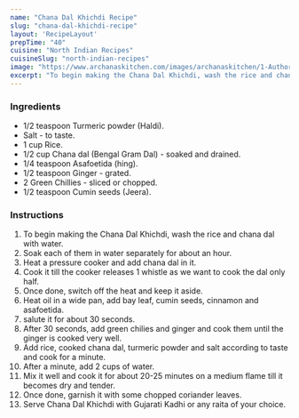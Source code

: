 ---
name: "Chana Dal Khichdi Recipe"
slug: "chana-dal-khichdi-recipe"
layout: 'RecipeLayout'
prepTime: "40"
cuisine: "North Indian Recipes"
cuisineSlug: "north-indian-recipes"
image: "https://www.archanaskitchen.com/images/archanaskitchen/1-Author/Waagmi_Soni/Chana_Dal_Khichdi.jpg"
excerpt: "To begin making the Chana Dal Khichdi, wash the rice and chana dal with water"
---

### Ingredients

- 1/2 teaspoon Turmeric powder (Haldi).
- Salt - to taste.
- 1 cup Rice.
- 1/2 cup Chana dal (Bengal Gram Dal) - soaked and drained.
- 1/4 teaspoon Asafoetida (hing).
- 1/2 teaspoon Ginger - grated.
- 2 Green Chillies - sliced or chopped.
- 1/2 teaspoon Cumin seeds (Jeera).

### Instructions

1. To begin making the Chana Dal Khichdi, wash the rice and chana dal with water.
1. Soak each of them in water separately for about an hour.
1. Heat a pressure cooker and add chana dal in it.
1. Cook it till the cooker releases 1 whistle as we want to cook the dal only half.
1. Once done, switch off the heat and keep it aside.
1. Heat oil in a wide pan, add bay leaf, cumin seeds, cinnamon and asafoetida.
1. salute it for about 30 seconds.
1. After 30 seconds, add green chilies and ginger and cook them until the ginger is cooked very well.
1. Add rice, cooked chana dal, turmeric powder and salt according to taste and cook for a minute.
1. After a minute, add 2 cups of water.
1. Mix it well and cook it for about 20-25 minutes on a medium flame till it becomes dry and tender.
1. Once done, garnish it with some chopped coriander leaves.
1. Serve Chana Dal Khichdi with Gujarati Kadhi or any raita of your choice.

